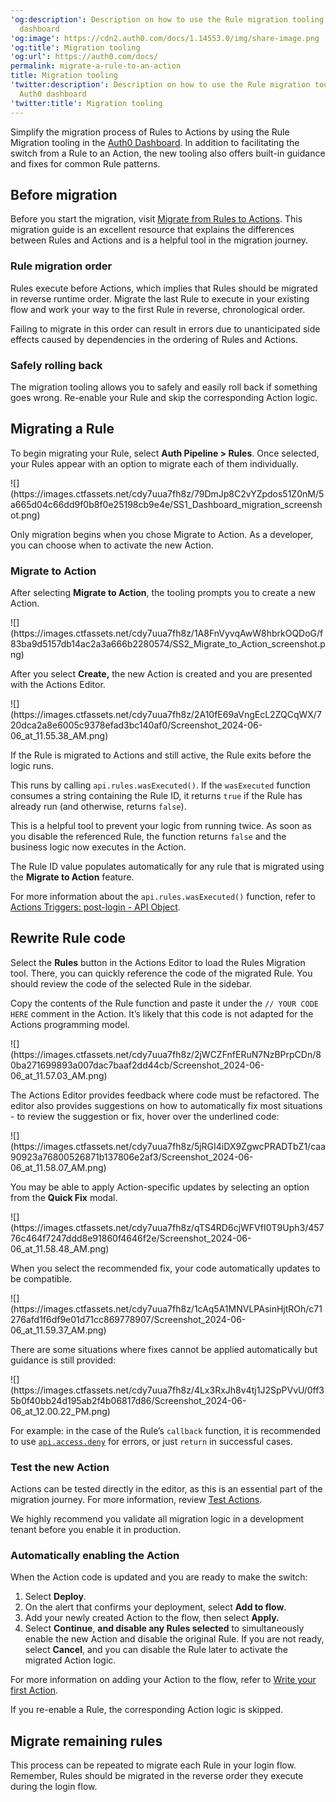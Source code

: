 ---
'og:description': Description on how to use the Rule migration tooling in the Auth0
  dashboard
'og:image': https://cdn2.auth0.com/docs/1.14553.0/img/share-image.png
'og:title': Migration tooling
'og:url': https://auth0.com/docs/
permalink: migrate-a-rule-to-an-action
title: Migration tooling
'twitter:description': Description on how to use the Rule migration tooling in the
  Auth0 dashboard
'twitter:title': Migration tooling
---
Simplify the migration process of Rules to Actions by using the Rule Migration tooling in the [Auth0 Dashboard](https://manage.auth0.com/). In addition to facilitating the switch from a Rule to an Action, the new tooling also offers built-in guidance and fixes for common Rule patterns.

## Before migration

Before you start the migration, visit [Migrate from Rules to Actions](/docs/customize/actions/migrate/migrate-from-rules-to-actions). This migration guide is an excellent resource that explains the differences between Rules and Actions and is a helpful tool in the migration journey.

### Rule migration order

Rules execute before Actions, which implies that Rules should be migrated in reverse runtime order. Migrate the last Rule to execute in your existing flow and work your way to the first Rule in reverse, chronological order.

Failing to migrate in this order can result in errors due to unanticipated side effects caused by dependencies in the ordering of Rules and Actions.

### Safely rolling back

The migration tooling allows you to safely and easily roll back if something goes wrong. Re-enable your Rule and skip the corresponding Action logic.

## Migrating a Rule

To begin migrating your Rule, select **Auth Pipeline > Rules**. Once selected, your Rules appear with an option to migrate each of them individually.

<Frame>![](https://images.ctfassets.net/cdy7uua7fh8z/79DmJp8C2vYZpdos51Z0nM/5a665d04c66dd9f0b8f0e25198cb9e4e/SS1_Dashboard_migration_screenshot.png)</Frame>

<Callout icon="file-lines" color="#0EA5E9" iconType="regular">

Only migration begins when you chose Migrate to Action. As a developer, you can choose when to activate the new Action.

</Callout>

### Migrate to Action

After selecting **Migrate to Action**, the tooling prompts you to create a new Action.

<Frame>![](https://images.ctfassets.net/cdy7uua7fh8z/1A8FnVyvqAwW8hbrkOQDoG/f83ba9d5157db14ac2a3a666b2280574/SS2_Migrate_to_Action_screenshot.png)</Frame>

After you select **Create,** the new Action is created and you are presented with the Actions Editor.

<Frame>![](https://images.ctfassets.net/cdy7uua7fh8z/2A10fE69aVngEcL2ZQCqWX/720dca2a8e6005c9378efad3bc140af0/Screenshot_2024-06-06_at_11.55.38_AM.png)</Frame>

If the Rule is migrated to Actions and still active, the Rule exits before the logic runs.

This runs by calling `api.rules.wasExecuted()`. If the `wasExecuted` function consumes a string containing the Rule ID, it returns `true` if the Rule has already run (and otherwise, returns `false`).

This is a helpful tool to prevent your logic from running twice. As soon as you disable the referenced Rule, the function returns `false` and the business logic now executes in the Action.

<Callout icon="file-lines" color="#0EA5E9" iconType="regular">

The Rule ID value populates automatically for any rule that is migrated using the **Migrate to Action** feature.

</Callout>

For more information about the `api.rules.wasExecuted()` function, refer to [Actions Triggers: post-login - API Object](/docs/customize/actions/explore-triggers/signup-and-login-triggers/login-trigger/post-login-api-object).

## Rewrite Rule code

Select the **Rules** button in the Actions Editor to load the Rules Migration tool. There, you can quickly reference the code of the migrated Rule. You should review the code of the selected Rule in the sidebar.

Copy the contents of the Rule function and paste it under the `// YOUR CODE HERE` comment in the Action. It’s likely that this code is not adapted for the Actions programming model.

<Frame>![](https://images.ctfassets.net/cdy7uua7fh8z/2jWCZFnfERuN7NzBPrpCDn/80ba271699893a007dac7baaf2dd44cb/Screenshot_2024-06-06_at_11.57.03_AM.png)</Frame>

The Actions Editor provides feedback where code must be refactored. The editor also provides suggestions on how to automatically fix most situations - to review the suggestion or fix, hover over the underlined code:

<Frame>![](https://images.ctfassets.net/cdy7uua7fh8z/5jRGI4iDX9ZgwcPRADTbZ1/caa90923a76800526871b137806e2af3/Screenshot_2024-06-06_at_11.58.07_AM.png)</Frame>

You may be able to apply Action-specific updates by selecting an option from the **Quick Fix** modal.

<Frame>![](https://images.ctfassets.net/cdy7uua7fh8z/qTS4RD6cjWFVfI0T9Uph3/45776c464f7247ddd8e91860f4646f2e/Screenshot_2024-06-06_at_11.58.48_AM.png)</Frame>

When you select the recommended fix, your code automatically updates to be compatible.

<Frame>![](https://images.ctfassets.net/cdy7uua7fh8z/1cAq5A1MNVLPAsinHjtROh/c71276afd1f6df9e01d71cc869778907/Screenshot_2024-06-06_at_11.59.37_AM.png)</Frame>

There are some situations where fixes cannot be applied automatically but guidance is still provided:

<Frame>![](https://images.ctfassets.net/cdy7uua7fh8z/4Lx3RxJh8v4tj1J2SpPVvU/0ff35b0f40bb24d195ab2f4b06817d86/Screenshot_2024-06-06_at_12.00.22_PM.png)</Frame>

For example: in the case of the Rule’s `callback` function, it is recommended to use [`api.access.deny`](/docs/customize/actions/explore-triggers/signup-and-login-triggers/pre-user-registration-trigger/pre-user-registration-api-object) for errors, or just `return` in successful cases.

### Test the new Action

Actions can be tested directly in the editor, as this is an essential part of the migration journey. For more information, review [Test Actions](/docs/customize/actions/test-actions).

<Warning>

We highly recommend you validate all migration logic in a development tenant before you enable it in production.

</Warning>

### Automatically enabling the Action

When the Action code is updated and you are ready to make the switch:

1. Select **Deploy**.
2. On the alert that confirms your deployment, select **Add to flow**.
3. Add your newly created Action to the flow, then select **Apply.**
4. Select **Continue**, **and disable any Rules selected** to simultaneously enable the new Action and disable the original Rule. If you are not ready, select **Cancel**, and you can disable the Rule later to activate the migrated Action logic.

For more information on adding your Action to the flow, refer to [Write your first Action](/docs/customize/actions/write-your-first-action).

<Callout icon="file-lines" color="#0EA5E9" iconType="regular">

If you re-enable a Rule, the corresponding Action logic is skipped.

</Callout>

## Migrate remaining rules

This process can be repeated to migrate each Rule in your login flow. Remember, Rules should be migrated in the reverse order they execute during the login flow.